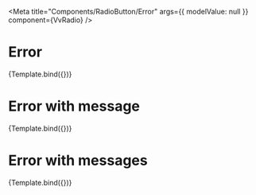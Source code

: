 


<Meta
	title="Components/RadioButton/Error"
	args={{
		modelValue: null
	}}
	component={VvRadio}
/>

# Error

<Canvas>
	<Story
		name="Invalid"
		args={{
			id: 6,
			label: 'Accept terms and conditions',
			name: 'ck6',
			modelValue: false,
			error: true
		}}>
		{Template.bind({})}
	</Story>
</Canvas>

# Error with message

<Canvas>
	<Story
		name="Error with message"
		args={{
			id: 7,
			label: 'Accept terms and conditions',
			name: 'ck7',
			modelValue: false,
			error: true,
			errorLabel: 'Sbagliato!'
		}}>
		{Template.bind({})}
	</Story>
</Canvas>

# Error with messages

<Canvas>
	<Story
		name="Error with messages"
		args={{
			id: 8,
			label: 'Accept terms and conditions',
			name: 'ck8',
			modelValue: false,
			error: true,
			errorLabel: ['Sbagliato!', 'Mona!']
		}}>
		{Template.bind({})}
	</Story>
</Canvas>
